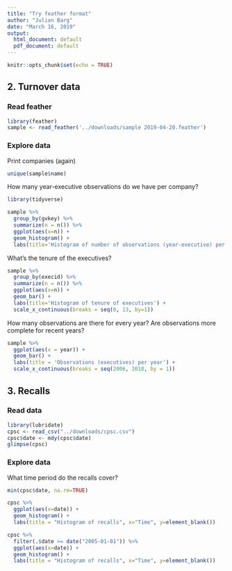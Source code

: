 ```yaml
---
title: "Try feather format"
author: "Julian Barg"
date: "March 16, 2019"
output:
  html_document: default
  pdf_document: default
---
```


```r
knitr::opts_chunk$set(echo = TRUE)
```

## 2. Turnover data

### Read feather
```r
library(feather)
sample <- read_feather('../downloads/sample 2019-04-20.feather')
```

### Explore data

Print companies (again)
```r
unique(sample$name)
```

How many year-executive observations do we have per company?
```r
library(tidyverse)

sample %>%
  group_by(gvkey) %>%
  summarize(n = n()) %>%
  ggplot(aes(x=n)) +
  geom_histogram() +
  labs(title='Histogram of number of observations (year-executive) per company')
```

What's the tenure of the executives?
```r
sample %>%
  group_by(execid) %>%
  summarize(n = n()) %>%
  ggplot(aes(x=n)) +
  geom_bar() +
  labs(title='Histogram of tenure of executives') +
  scale_x_continuous(breaks = seq(0, 13, by=1))
```

How many observations are there for every year? Are observations more complete for recent years?
```r
sample %>%
  ggplot(aes(x = year)) +
  geom_bar() +
  labs(title = 'Observations (executives) per year') +
  scale_x_continuous(breaks = seq(2006, 2018, by = 1))
```

## 3. Recalls

### Read data

```r
library(lubridate)
cpsc <- read_csv("../downloads/cpsc.csv")
cpsc$date <- mdy(cpsc$date)
glimpse(cpsc)
```

### Explore data

What time period do the recalls cover?
```r
min(cpsc$date, na.rm=TRUE)
```

```r
cpsc %>%
  ggplot(aes(x=date)) +
  geom_histogram() + 
  labs(title = "Histogram of recalls", x="Time", y=element_blank())
```

```r
cpsc %>%
  filter(.$date >= date("2005-01-01")) %>%
  ggplot(aes(x=date)) +
  geom_histogram() + 
  labs(title = "Histogram of recalls", x="Time", y=element_blank())
```